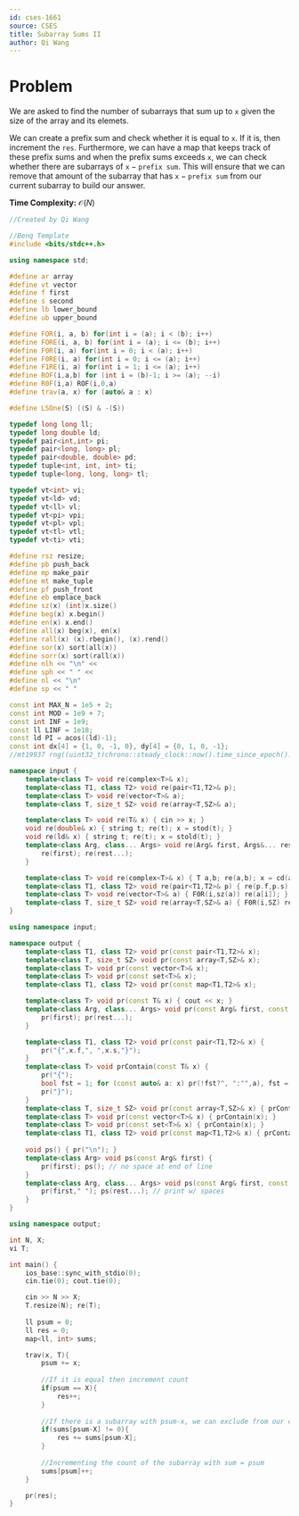 ```yaml
---
id: cses-1661
source: CSES
title: Subarray Sums II
author: Qi Wang
---
```


# Problem

We are asked to find the number of subarrays that sum up to $\texttt{x}$ given the size of the array and its elemets.

<Spoiler title="Solution">

We can create a prefix sum and check whether it is equal to $\texttt{x}$. If it is, then increment the $\texttt{res}$. Furthermore, we can have a map that keeps track of these prefix sums and when the prefix sums exceeds $\texttt{x}$, we can check whether there are subarrays of $\texttt{x} - \texttt{prefix sum}$. This will ensure that we can remove that amount of the subarray that has $\texttt{x} - \texttt{prefix sum}$ from our current subarray to build our answer.

**Time Complexity:** $\mathcal{O}(N)$

```cpp
//Created by Qi Wang

//Benq Template
#include <bits/stdc++.h>

using namespace std;

#define ar array
#define vt vector
#define f first
#define s second
#define lb lower_bound
#define ub upper_bound

#define FOR(i, a, b) for(int i = (a); i < (b); i++)
#define FORE(i, a, b) for(int i = (a); i <= (b); i++)
#define F0R(i, a) for(int i = 0; i < (a); i++)
#define F0RE(i, a) for(int i = 0; i <= (a); i++)
#define F1RE(i, a) for(int i = 1; i <= (a); i++)
#define ROF(i,a,b) for (int i = (b)-1; i >= (a); --i)
#define R0F(i,a) ROF(i,0,a)
#define trav(a, x) for (auto& a : x)

#define LSOne(S) ((S) & -(S))

typedef long long ll;
typedef long double ld;
typedef pair<int,int> pi;
typedef pair<long, long> pl;
typedef pair<double, double> pd;
typedef tuple<int, int, int> ti;
typedef tuple<long, long, long> tl;

typedef vt<int> vi;
typedef vt<ld> vd;
typedef vt<ll> vl;
typedef vt<pi> vpi;
typedef vt<pl> vpl;
typedef vt<tl> vtl;
typedef vt<ti> vti;

#define rsz resize;
#define pb push_back
#define mp make_pair
#define mt make_tuple
#define pf push_front
#define eb emplace_back
#define sz(x) (int)x.size()
#define beg(x) x.begin()
#define en(x) x.end()
#define all(x) beg(x), en(x)
#define rall(x) (x).rbegin(), (x).rend()
#define sor(x) sort(all(x))
#define sorr(x) sort(rall(x))
#define nlh << "\n" <<
#define sph << " " <<
#define nl << "\n"
#define sp << " "

const int MAX_N = 1e5 + 2;
const int MOD = 1e9 + 7;
const int INF = 1e9;
const ll LINF = 1e18;
const ld PI = acos((ld)-1);
const int dx[4] = {1, 0, -1, 0}, dy[4] = {0, 1, 0, -1};
//mt19937 rng((uint32_t)chrono::steady_clock::now().time_since_epoch().count()); 

namespace input {
    template<class T> void re(complex<T>& x);
    template<class T1, class T2> void re(pair<T1,T2>& p);
    template<class T> void re(vector<T>& a);
    template<class T, size_t SZ> void re(array<T,SZ>& a);

    template<class T> void re(T& x) { cin >> x; }
    void re(double& x) { string t; re(t); x = stod(t); }
    void re(ld& x) { string t; re(t); x = stold(t); }
    template<class Arg, class... Args> void re(Arg& first, Args&... rest) { 
        re(first); re(rest...); 
    }

    template<class T> void re(complex<T>& x) { T a,b; re(a,b); x = cd(a,b); }
    template<class T1, class T2> void re(pair<T1,T2>& p) { re(p.f,p.s); }
    template<class T> void re(vector<T>& a) { F0R(i,sz(a)) re(a[i]); }
    template<class T, size_t SZ> void re(array<T,SZ>& a) { F0R(i,SZ) re(a[i]); }
}

using namespace input;

namespace output {
    template<class T1, class T2> void pr(const pair<T1,T2>& x);
    template<class T, size_t SZ> void pr(const array<T,SZ>& x);
    template<class T> void pr(const vector<T>& x);
    template<class T> void pr(const set<T>& x);
    template<class T1, class T2> void pr(const map<T1,T2>& x);

    template<class T> void pr(const T& x) { cout << x; }
    template<class Arg, class... Args> void pr(const Arg& first, const Args&... rest) { 
        pr(first); pr(rest...); 
    }

    template<class T1, class T2> void pr(const pair<T1,T2>& x) { 
        pr("{",x.f,", ",x.s,"}"); 
    }
    template<class T> void prContain(const T& x) {
        pr("{");
        bool fst = 1; for (const auto& a: x) pr(!fst?", ":"",a), fst = 0; // const needed for vector<bool>
        pr("}");
    }
    template<class T, size_t SZ> void pr(const array<T,SZ>& x) { prContain(x); }
    template<class T> void pr(const vector<T>& x) { prContain(x); }
    template<class T> void pr(const set<T>& x) { prContain(x); }
    template<class T1, class T2> void pr(const map<T1,T2>& x) { prContain(x); }
    
    void ps() { pr("\n"); }
    template<class Arg> void ps(const Arg& first) { 
        pr(first); ps(); // no space at end of line
    }
    template<class Arg, class... Args> void ps(const Arg& first, const Args&... rest) { 
        pr(first," "); ps(rest...); // print w/ spaces
    }
}

using namespace output;

int N, X;
vi T;

int main() {
    ios_base::sync_with_stdio(0);
    cin.tie(0); cout.tie(0);

    cin >> N >> X;
    T.resize(N); re(T);
    
    ll psum = 0;
    ll res = 0;
    map<ll, int> sums;

    trav(x, T){
        psum += x;
        
        //If it is equal then increment count
        if(psum == X){
            res++;
        }
        
        //If there is a subarray with psum-x, we can exclude from our current subarray. Thus, we can add the number of those subarrays to our answer.
        if(sums[psum-X] != 0){
            res += sums[psum-X];
        }
        
        //Incrementing the count of the subarray with sum = psum
        sums[psum]++;
    }

    pr(res);
}
```

</Spoiler>

